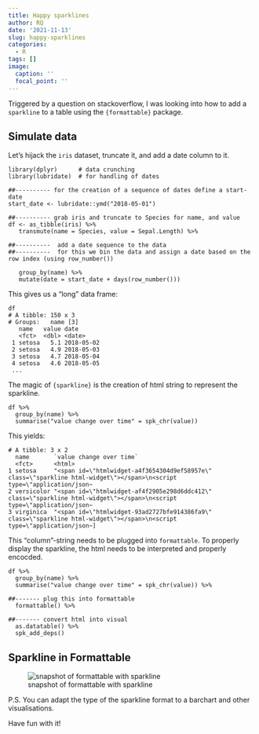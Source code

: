 ```yaml
---
title: Happy sparklines
author: RQ
date: '2021-11-13'
slug: happy-sparklines
categories:
  - R
tags: []
image:
  caption: ''
  focal_point: ''
---
```


Triggered by a question on stackoverflow, I was looking into how to add a `sparkline` to a table using the `{formattable}` package.

## Simulate data

Let's hijack the `iris` dataset, truncate it, and add a date column to it.

```
library(dplyr)      # data crunching
library(lubridate)  # for handling of dates

##---------- for the creation of a sequence of dates define a start-date
start_date <- lubridate::ymd("2018-05-01")

##---------- grab iris and truncate to Species for name, and value
df <- as_tibble(iris) %>% 
   transmute(name = Species, value = Sepal.Length) %>% 

##----------  add a date sequence to the data
##----------  for this we bin the data and assign a date based on the row index (using row_number())

   group_by(name) %>% 
   mutate(date = start_date + days(row_number()))
```

This gives us a "long" data frame:

```
df
# A tibble: 150 x 3
# Groups:   name [3]
   name   value date      
   <fct>  <dbl> <date>    
 1 setosa   5.1 2018-05-02
 2 setosa   4.9 2018-05-03
 3 setosa   4.7 2018-05-04
 4 setosa   4.6 2018-05-05
 ...
 ```

The magic of `{sparkline}` is the creation of html string to represent the sparkline.

```
df %>% 
  group_by(name) %>%
  summarise("value change over time" = spk_chr(value)) 
```

This yields:

```
# A tibble: 3 x 2
  name       `value change over time`                                                                                               
  <fct>      <html>                                                                                                                 
1 setosa     "<span id=\"htmlwidget-a4f3654304d9ef58957e\" class=\"sparkline html-widget\"></span>\n<script type=\"application/json~
2 versicolor "<span id=\"htmlwidget-af4f2905e298d6ddc412\" class=\"sparkline html-widget\"></span>\n<script type=\"application/json~
3 virginica  "<span id=\"htmlwidget-93ad2727bfe914386fa9\" class=\"sparkline html-widget\"></span>\n<script type=\"application/json~]
```
This "column"-string needs to be plugged into `formattable`. To properly display the sparkline, the html needs to be interpreted and properly encocded.

```
df %>% 
  group_by(name) %>%
  summarise("value change over time" = spk_chr(value)) %>%
  
##------- plug this into formattable
  formattable() %>%

##------- convert html into visual
  as.datatable() %>%
  spk_add_deps() 
```


## Sparkline in Formattable

![snapshot of formattable with sparkline](/post/2021-11-13-happy-sparklines_files/so-sparkline.png)

P.S. You can adapt the type of the sparkline format to a barchart and other visualisations.

Have fun with it!